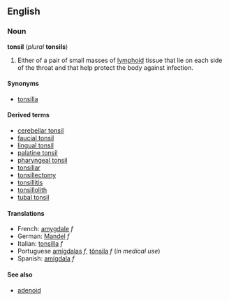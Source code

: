 {{wikipedia}}
==English==
===Noun===
'''tonsil''' (''plural'' '''tonsils''')

# {{anatomy}} Either of a pair of small masses of [[lymphoid]] tissue that lie on each side of the throat and that help protect the body against infection.

====Synonyms====
*[[tonsilla]]

====Derived terms====
*[[cerebellar tonsil]]
*[[faucial tonsil]]
*[[lingual tonsil]]
*[[palatine tonsil]]
*[[pharyngeal tonsil]]
*[[tonsillar]]
*[[tonsillectomy]]
*[[tonsillitis]]
*[[tonsillolith]]
*[[tubal tonsil]]

====Translations====
*French: [[amygdale]] ''f''
*German: [[Mandel]] ''f''
*Italian: [[tonsilla]] ''f''
*Portuguese [[amígdala]]s ''f'', [[tônsila]] ''f'' (''in medical use'')
*Spanish: [[amígdala]] ''f''

====See also====
*[[adenoid]]